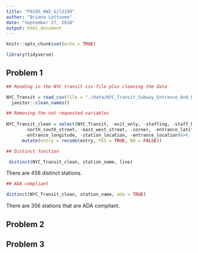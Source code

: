 ```yaml
---
title: "P8105_HW2_bjl2150"
author: "Briana Lettsome"
date: "September 27, 2018"
output: html_document
---
```


```r
knitr::opts_chunk$set(echo = TRUE)

library(tidyverse)
```

## Problem 1

```r
## Reading in the NYC transit csv file plus cleaning the data

NYC_Transit = read_csv(file = "./data/NYC_Transit_Subway_Entrance_And_Exit_Data.csv") %>%
  janitor::clean_names()

## Removing the not requested variables
  
NYC_Transit_clean = select(NYC_Transit, -exit_only, -staffing, -staff_hours, -ada_notes, -free_crossover, 
       -north_south_street, -east_west_street, -corner, -entrance_latitude, 
       -entrance_longitude, -station_location, -entrance_location)%>%
      mutate(entry = recode(entry, YES = TRUE, NO = FALSE))
```
```r
## Distinct function

 distinct(NYC_Transit_clean, station_name, line)
```
 
There are 456 distinct stations.
 

```r
## ADA compliant

distinct(NYC_Transit_clean, station_name, ada = TRUE)
```
There are 356 stations that are ADA compliant.
 

## Problem 2





## Problem 3